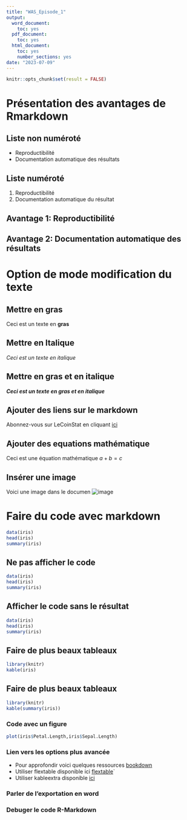 ```yaml
---
title: "WAS_Episode_1"
output:
  word_document:
    toc: yes
  pdf_document:
    toc: yes
  html_document:
    toc: yes
    number_sections: yes
date: "2023-07-09"
---
```


```r
knitr::opts_chunk$set(result = FALSE)
```

# Présentation des avantages de Rmarkdown

## Liste non numéroté
- Reproductibilité
- Documentation automatique des résultats

## Liste numéroté 
1. Reproductibilité
2. Documentation automatique du résultat

## Avantage 1: Reproductibilité

## Avantage 2: Documentation automatique des résultats

# Option de mode modification du texte

## Mettre en gras

Ceci est un texte en **gras**

## Mettre en Italique 

*Ceci est un texte en italique*

## Mettre en gras et en italique

***Ceci est un texte en gras et en italique***

## Ajouter des liens sur le markdown

Abonnez-vous sur LeCoinStat en cliquant [ici](https://www.youtube.com/@LeCoinStat)


## Ajouter des equations mathématique

Ceci est une équation mathématique $a+b=c$


## Insérer une image 

Voici une image dans le documen ![image](/Users/natachanjongwayepnga/Documents/LeCoinStat_WAS/WAS1/WAS.png)


# Faire du code avec markdown


```r
data(iris)
head(iris)
summary(iris)

```

## Ne pas afficher le code 
```r
data(iris)
head(iris)
summary(iris)

```
## Afficher le code sans le résultat
```r
data(iris)
head(iris)
summary(iris)


```

## Faire de plus beaux tableaux
```r
library(knitr)
kable(iris)
```
## Faire de plus beaux tableaux
```r
library(knitr)
kable(summary(iris))
```


### Code avec un figure
```r
plot(iris$Petal.Length,iris$Sepal.Length)
```


### Lien vers les options plus avancée

- Pour approfondir voici quelques ressources [bookdown](https://bookdown.org/yihui/rmarkdown/)
- Utiliser flextable disponible ici [flextable](https://ardata-fr.github.io/flextable-book/)`
- Utiliser kableextra disponible [ici](https://cran.r-project.org/web/packages/kableExtra/vignettes/awesome_table_in_html.html)


### Parler de l'exportation en word
### Debuger le code R-Markdown